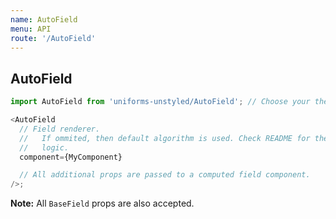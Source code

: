 ```yaml
---
name: AutoField
menu: API
route: '/AutoField'
---
```


## AutoField

```js
import AutoField from 'uniforms-unstyled/AutoField'; // Choose your theme package.

<AutoField
  // Field renderer.
  //   If ommited, then default algorithm is used. Check README for the whole
  //   logic.
  component={MyComponent}

  // All additional props are passed to a computed field component.
/>;
```

**Note:** All `BaseField` props are also accepted.
